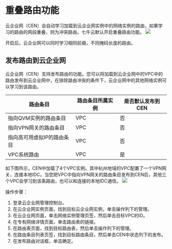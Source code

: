 # **重叠路由功能**
云企业网（CEN）会自动学习加载到云企业网实例中的网络实例的路由，如果学习的路由的网段重叠，则为冲突路由。七牛云默认开启重叠路由功能。
![](https://dn-odum9helk.qbox.me/FuFpv58fl1NclsKVXGcHITmNhn7m)

开启后，云企业网可以同时学习相同前缀，不同掩码长度的路由。

## 发布路由到云企业网
云企业网（CEN）支持发布路由的功能。您可以将加载到云企业网中的VPC中的路由发布到云企业网中，在排除路由冲突的条件下，云企业网中的其他网络实例可以学习到该路由。

|路由条目|	路由条目所属实例	|是否默认发布到CEN|
|---|---|---|
|指向QVM实例的路由条目|	VPC|	否|
|指向VPN网关的路由条目|	VPC|	否|
|指向高可用虚拟IP的路由条目|	VPC|否
|VPC系统路由|	VPC|	是|

如下图所示，CEN中加载了4个VPC实例。其中杭州地域的VPC配置了一个VPN网关，连接本地IDC。当您把VPC中指向VPN网关的路由条目发布到CEN后，其他三个VPC会学习到该条路由，也可以和连接的本地IDC通信。
![](https://dn-odum9helk.qbox.me/FnrlWGG4_gMdye0RAQRZQjutrETt)

操作步骤：
1. 登录云企业网管理控制台。
2. 在云企业网实例页面，找到目标云企业网实例，单击操作列下的管理。
3. 在云企业网页面，单击网络实例管理页签，然后单击目标VPC的ID。
4. 在专有网络详情页面，单击路由表的链接。
5. 在路由表页面，找到目标路由表，然后单击操作列下的管理。
6. 在路由条目列表页签，找到目标路由条目，然后单击CEN中状态列下的发布。
7. 在发布路由对话框，单击确定。